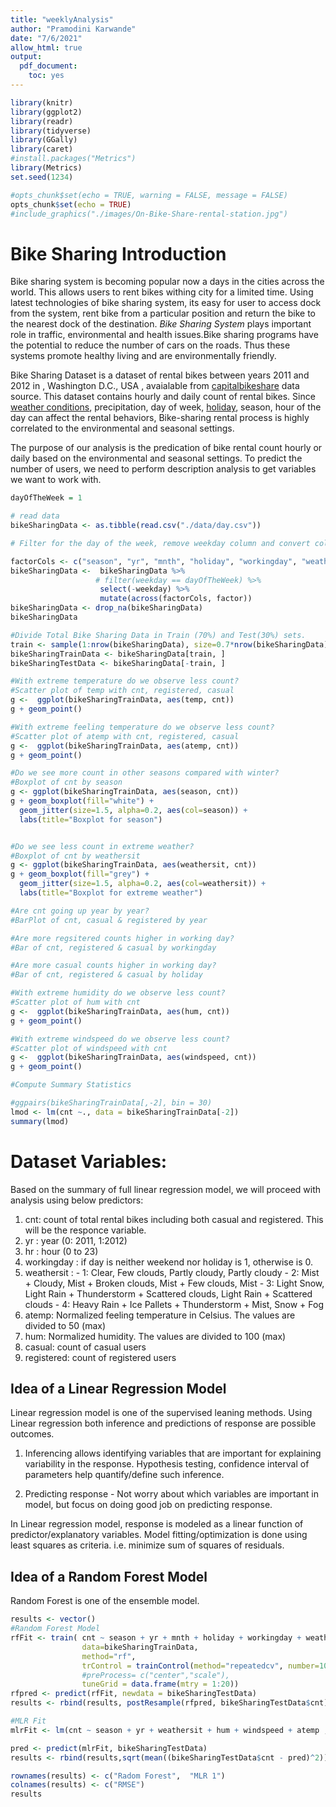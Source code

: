 ```yaml
---
title: "weeklyAnalysis"
author: "Pramodini Karwande"
date: "7/6/2021"
allow_html: true
output:
  pdf_document:
    toc: yes
---
```


```r
library(knitr)
library(ggplot2)
library(readr)
library(tidyverse)
library(GGally)
library(caret)
#install.packages("Metrics")
library(Metrics)
set.seed(1234)

#opts_chunk$set(echo = TRUE, warning = FALSE, message = FALSE)
opts_chunk$set(echo = TRUE)
#include_graphics("./images/On-Bike-Share-rental-station.jpg")
```


# Bike Sharing Introduction
Bike sharing system is becoming popular now a days in the cities across the world. This allows users to rent bikes withing city for a limited time. Using latest technologies of bike sharing system, its easy for user to access dock from the system, rent bike from a particular position and return the bike to the nearest dock of the destination. _Bike Sharing System_ plays important role in traffic, environmental and health issues.Bike sharing programs have the potential to reduce the number of cars on the roads. Thus these systems promote healthy living and are environmentally friendly.

Bike Sharing Dataset is a dataset of rental bikes between years 2011 and 2012 in , Washington D.C., USA , avaialable from [capitalbikeshare]("http://capitalbikeshare.com/system-data") data source. This dataset contains hourly and daily count of rental bikes. Since [weather conditions]("http://www.freemeteo.com"),  precipitation, day of week, [holiday]("http://dchr.dc.gov/page/holiday-schedule"), season, hour of the day can affect the rental behaviors, Bike-sharing rental process is highly correlated to the environmental and seasonal settings.

The purpose of our analysis is the predication of bike rental count hourly or daily based on the environmental and seasonal settings. To predict the number of users, we need to perform description analysis to get variables we want to work with.

```r
dayOfTheWeek = 1

# read data
bikeSharingData <- as.tibble(read.csv("./data/day.csv"))

# Filter for the day of the week, remove weekday column and convert columns to factor as appropriate.

factorCols <- c("season", "yr", "mnth", "holiday", "workingday", "weathersit")
bikeSharingData <-  bikeSharingData %>% 
                   # filter(weekday == dayOfTheWeek) %>% 
                    select(-weekday) %>% 
                    mutate(across(factorCols, factor))
bikeSharingData <- drop_na(bikeSharingData)
bikeSharingData

#Divide Total Bike Sharing Data in Train (70%) and Test(30%) sets.
train <- sample(1:nrow(bikeSharingData), size=0.7*nrow(bikeSharingData))
bikeSharingTrainData <- bikeSharingData[train, ]
bikeSharingTestData <- bikeSharingData[-train, ]

#With extreme temperature do we observe less count?
#Scatter plot of temp with cnt, registered, casual
g <-  ggplot(bikeSharingTrainData, aes(temp, cnt)) 
g + geom_point()

#With extreme feeling temperature do we observe less count?
#Scatter plot of atemp with cnt, registered, casual
g <-  ggplot(bikeSharingTrainData, aes(atemp, cnt)) 
g + geom_point()

#Do we see more count in other seasons compared with winter?
#Boxplot of cnt by season
g <- ggplot(bikeSharingTrainData, aes(season, cnt))
g + geom_boxplot(fill="white") +
  geom_jitter(size=1.5, alpha=0.2, aes(col=season)) +
  labs(title="Boxplot for season")


#Do we see less count in extreme weather?
#Boxplot of cnt by weathersit
g <- ggplot(bikeSharingTrainData, aes(weathersit, cnt))
g + geom_boxplot(fill="grey") +
  geom_jitter(size=1.5, alpha=0.2, aes(col=weathersit)) +
  labs(title="Boxplot for extreme weather")

#Are cnt going up year by year?
#BarPlot of cnt, casual & registered by year 

#Are more regsitered counts higher in working day?
#Bar of cnt, registered & casual by workingday

#Are more casual counts higher in working day?
#Bar of cnt, registered & casual by holiday

#With extreme humidity do we observe less count?
#Scatter plot of hum with cnt
g <-  ggplot(bikeSharingTrainData, aes(hum, cnt)) 
g + geom_point()

#With extreme windspeed do we observe less count?
#Scatter plot of windspeed with cnt
g <-  ggplot(bikeSharingTrainData, aes(windspeed, cnt)) 
g + geom_point()

#Compute Summary Statistics

#ggpairs(bikeSharingTrainData[,-2], bin = 30)
lmod <- lm(cnt ~., data = bikeSharingTrainData[-2])
summary(lmod)

```
# Dataset Variables:
Based on the summary of full linear regression model, we will proceed with analysis using below predictors:

1. cnt: count of total rental bikes including both casual and registered. This will be the responce variable.
2. yr : year (0: 2011, 1:2012)
3. hr : hour (0 to 23)
4. workingday : if day is neither weekend nor holiday is 1, otherwise is 0.
5. weathersit : 
		- 1: Clear, Few clouds, Partly cloudy, Partly cloudy
		- 2: Mist + Cloudy, Mist + Broken clouds, Mist + Few clouds, Mist
		- 3: Light Snow, Light Rain + Thunderstorm + Scattered clouds, Light Rain + Scattered clouds
		- 4: Heavy Rain + Ice Pallets + Thunderstorm + Mist, Snow + Fog
6. atemp: Normalized feeling temperature in Celsius. The values are divided to 50 (max)
7. hum: Normalized humidity. The values are divided to 100 (max)
8. casual: count of casual users
9. registered: count of registered users



## Idea of a Linear Regression Model

Linear regression model is one of the supervised leaning methods. Using Linear regression both inference and predictions of response are possible outcomes.

1. Inferencing allows identifying variables that are important for explaining variability in the response. Hypothesis testing, confidence interval of parameters help quantify/define such inference.

2. Predicting response - Not worry about which variables are important in model, but focus on doing good job on predicting response.

In Linear regression model, response is modeled as a linear function of predictor/explanatory variables. Model fitting/optimization is done using least squares as criteria. i.e. minimize sum of squares of residuals.

## Idea of a Random Forest Model

Random Forest is one of the ensemble model. 

```r
results <- vector()
#Random Forest Model
rfFit <- train( cnt ~ season + yr + mnth + holiday + workingday + weathersit + atemp + hum + windspeed , 
                data=bikeSharingTrainData,
                method="rf",
                trControl = trainControl(method="repeatedcv", number=10),
                #preProcess= c("center","scale"),
                tuneGrid = data.frame(mtry = 1:20))
rfpred <- predict(rfFit, newdata = bikeSharingTestData)
results <- rbind(results, postResample(rfpred, bikeSharingTestData$cnt)[1])

#MLR Fit
mlrFit <- lm(cnt ~ season + yr + weathersit + hum + windspeed + atemp , data=bikeSharingTrainData)

pred <- predict(mlrFit, bikeSharingTestData)
results <- rbind(results,sqrt(mean((bikeSharingTestData$cnt - pred)^2)))

rownames(results) <- c("Radom Forest",  "MLR 1")
colnames(results) <- c("RMSE")
results
```

